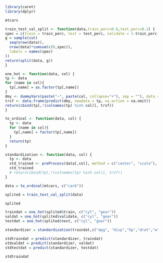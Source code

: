 
```r
library(caret)
library(dplyr)
```

```r
mtcars
```

```r
train_test_val_split <- function(data,train_perc=0.6,test_perc=0.2) {
spec = c(train = train_perc, test = test_perc, validate = 1-train_perc-test_perc)
g = sample(cut(
  seq(nrow(data)), 
  nrow(data)*cumsum(c(0,spec)),
  labels = names(spec)
))   
return(split(data, g))
}
```

```r
one_hot <- function(data, col) {
tp <- data
for (name in col){
  tp[,name] = as.factor(tp[,name])
}
dmy <- dummyVars(paste("~", paste(col, collapse="+"), sep = ""), data = tp)
trsf <- data.frame(predict(dmy, newdata = tp, na.action = na.omit))
return(cbind(tp[,!(colnames(tp) %in% col)], trsf))
}
```

```r
to_ordinal <- function(data, col) {
  tp <- data
  for (name in col){
    tp[,name] = factor(tp[,name])
  }
  return(tp)
}
```

```r
standardization <- function(data, col) {
  tp <- data   
  std_trained <- preProcess(data[,col], method = c("center", "scale"), na.remove = TRUE)
  std_trained
  # return(cbind(tp[,!(colnames(tp) %in% col)], trsf))
}

```

```r
data = to_ordinal(mtcars, c("carb"))
```

```r
splited = train_test_val_split(data)   
```

```r
splited
```

```r
traindat = one_hot(splited$train, c("cyl", "gear"))
valdat = one_hot(splited$validate, c("cyl", "gear"))
testdat = one_hot(splited$test, c("cyl", "gear"))
```

```r
standardizer = standardization(traindat,c("mpg", "disp","hp","drat","wt","qsec"))
```

```r
stdtraindat = predict(standardizer, traindat)
stdvaldat = predict(standardizer, valdat)
stdtestdat = predict(standardizer, testdat)
```

```r
stdtraindat
```


